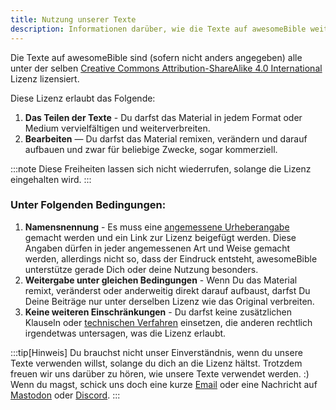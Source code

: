 ```yaml
---
title: Nutzung unserer Texte
description: Informationen darüber, wie die Texte auf awesomeBible weiterverwendet werden dürfen.
---
```


Die Texte auf awesomeBible sind (sofern nicht anders angegeben) alle unter der selben [Creative Commons Attribution-ShareAlike 4.0 International](https://creativecommons.org/licenses/by-sa/4.0/) Lizenz lizensiert.

Diese Lizenz erlaubt das Folgende:
1. **Das Teilen der Texte** - Du darfst das Material in jedem Format oder Medium vervielfältigen und weiterverbreiten.
2. **Bearbeiten** — Du darfst das Material remixen, verändern und darauf aufbauen
und zwar für beliebige Zwecke, sogar kommerziell.

:::note
    Diese Freiheiten lassen sich nicht wiederrufen, solange die Lizenz eingehalten wird.
:::
### Unter Folgenden Bedingungen:
1. **Namensnennung** - Es muss eine [angemessene Urheberangabe](https://wiki.creativecommons.org/wiki/License_Versions#Detailed_attribution_comparison_chart) gemacht werden und ein Link zur Lizenz beigefügt werden. Diese Angaben dürfen in jeder angemessenen Art und Weise gemacht werden, allerdings nicht so, dass der Eindruck entsteht, awesomeBible unterstütze gerade Dich oder deine Nutzung besonders.
2. **Weitergabe unter gleichen Bedingungen** - Wenn Du das Material remixt, veränderst oder anderweitig direkt darauf aufbaust, darfst Du Deine Beiträge nur unter derselben Lizenz wie das Original verbreiten.
3. **Keine weiteren Einschränkungen** - Du darfst keine zusätzlichen Klauseln oder [technischen Verfahren](https://wiki.creativecommons.org/wiki/License_Versions#Application_of_effective_technological_measures_by_users_of_CC-licensed_works_prohibited) einsetzen, die anderen rechtlich irgendetwas untersagen, was die Lizenz erlaubt.


:::tip[Hinweis]
Du brauchst nicht unser Einverständnis, wenn du unsere Texte verwenden willst, solange du dich an die Lizenz hältst. Trotzdem freuen wir uns darüber zu hören, wie unsere Texte verwendet werden. :)
Wenn du magst, schick uns doch eine kurze [Email](mailto:hey@awesomebible.de) oder eine Nachricht auf [Mastodon](https://youthweb.social/@awesomebible) oder [Discord](https://chat.awesomebible.de).
:::